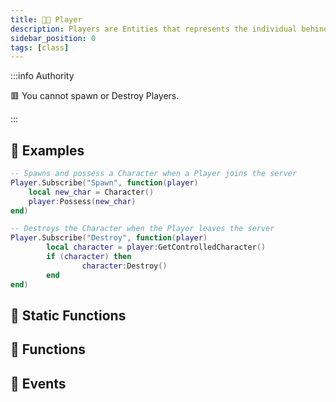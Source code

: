 ```yaml
---
title: 👩‍💻 Player
description: Players are Entities that represents the individual behind the mouse and keyboard. Players are spawned automatically when connected to the server.
sidebar_position: 0
tags: [class]
---
```


<HeaderDeclaration type="Class" name="Player" />

:::info Authority

🟥 You cannot spawn or Destroy Players.

:::


## 🎒 Examples

```lua
-- Spawns and possess a Character when a Player joins the server
Player.Subscribe("Spawn", function(player)
	local new_char = Character()
	player:Possess(new_char)
end)

-- Destroys the Character when the Player leaves the server
Player.Subscribe("Destroy", function(player)
		local character = player:GetControlledCharacter()
		if (character) then
				character:Destroy()
		end
end)
```


## 🗿 Static Functions

<StaticFunctionsDeclaration type="Class" name="Player" />


## 🦠 Functions

<FunctionsDeclaration type="Class" name="Player" />


## 🚀 Events

<EventsDeclaration type="Class" name="Player" />
